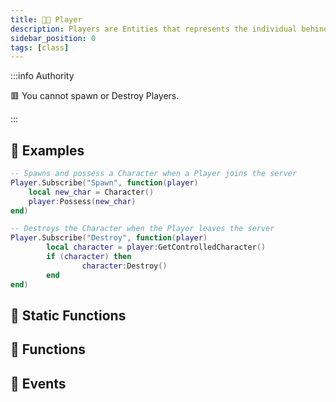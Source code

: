 ```yaml
---
title: 👩‍💻 Player
description: Players are Entities that represents the individual behind the mouse and keyboard. Players are spawned automatically when connected to the server.
sidebar_position: 0
tags: [class]
---
```


<HeaderDeclaration type="Class" name="Player" />

:::info Authority

🟥 You cannot spawn or Destroy Players.

:::


## 🎒 Examples

```lua
-- Spawns and possess a Character when a Player joins the server
Player.Subscribe("Spawn", function(player)
	local new_char = Character()
	player:Possess(new_char)
end)

-- Destroys the Character when the Player leaves the server
Player.Subscribe("Destroy", function(player)
		local character = player:GetControlledCharacter()
		if (character) then
				character:Destroy()
		end
end)
```


## 🗿 Static Functions

<StaticFunctionsDeclaration type="Class" name="Player" />


## 🦠 Functions

<FunctionsDeclaration type="Class" name="Player" />


## 🚀 Events

<EventsDeclaration type="Class" name="Player" />
